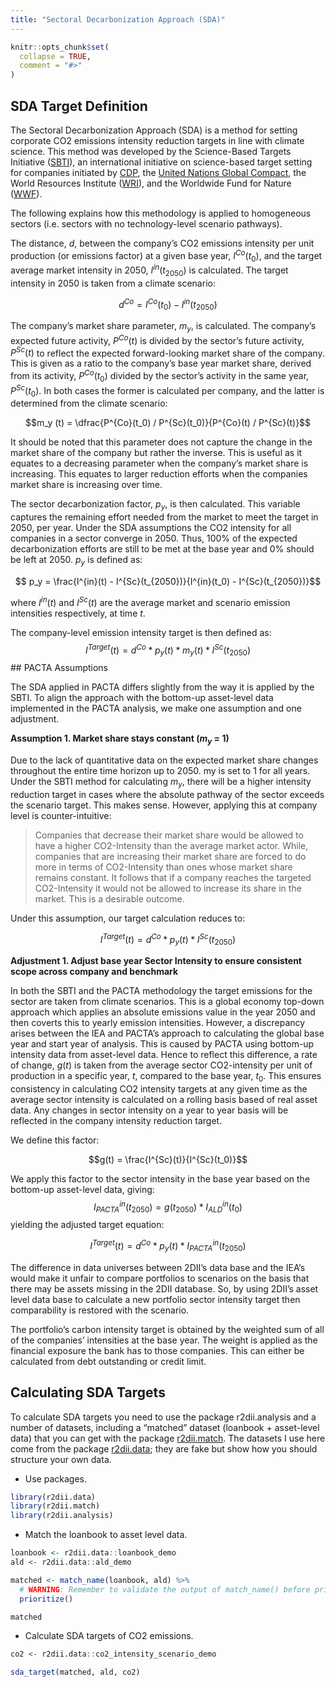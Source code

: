 ```yaml
---
title: "Sectoral Decarbonization Approach (SDA)"
---
```


```r
knitr::opts_chunk$set(
  collapse = TRUE,
  comment = "#>"
)
```

## SDA Target Definition

The Sectoral Decarbonization Approach (SDA) is a method for setting corporate CO2 emissions intensity reduction targets in line with climate science. This method was developed by the Science-Based Targets Initiative ([SBTI](https://sciencebasedtargets.org/)), an international initiative on science-based target setting for companies initiated by [CDP](https://www.cdp.net/en), the [United Nations Global Compact](https://www.unglobalcompact.org/), the World Resources Institute ([WRI](https://www.wri.org/)), and the Worldwide Fund for Nature ([WWF](https://www.worldwildlife.org/)). 

The following explains how this methodology is applied to homogeneous sectors (i.e. sectors with no technology-level scenario pathways). 

The distance, $d$, between the company's CO2 emissions intensity per unit production (or emissions factor) at a given base year,  $I^{Co}(t_0)$, and the target average market intensity in 2050, $I^{in}(t_{2050})$ is calculated. The target intensity in 2050 is taken from a climate scenario:

$$d^{Co} = I^{Co}(t_0) - I^{in}(t_{2050})$$

The company's market share parameter, $m_y$, is calculated. The company's expected future activity, $P^{Co}(t)$ is divided by the sector's future activity, $P^{Sc}(t)$ to reflect the expected forward-looking market share of the company. This is given as a ratio to the company's base year market share, derived from its activity, $P^{Co}(t_0)$ divided by the sector's activity in the same year, $P^{Sc}(t_0)$. In both cases the former is calculated per company, and the latter is determined from the climate scenario:

$$m_y (t) = \dfrac{P^{Co}(t_0) / P^{Sc}(t_0)}{P^{Co}(t) / P^{Sc}(t)}$$

It should be noted that this parameter does not capture the change in the market share of the company but rather the inverse. This is useful as it equates to a decreasing parameter when the company's market share is increasing. This equates to larger reduction efforts when the companies market share is increasing over time. 

The sector decarbonization factor, $p_y$, is then calculated. This variable captures the remaining effort needed from the market to meet the target in 2050, per year. Under the SDA assumptions the CO2 intensity for all companies in a sector converge in 2050. Thus, 100% of the expected decarbonization efforts are still to be met at the base year and 0% should be left at 2050. $p_y$ is defined as:

$$ p_y = \frac{I^{in}(t) - I^{Sc}(t_{2050})}{I^{in}(t_0) - I^{Sc}(t_{2050})}$$

where $I^{in}(t)$ and $I^{Sc}(t)$ are the average market and scenario emission intensities respectively, at time $t$.

The company-level emission intensity target is then defined as: 
$$I^{Target}(t) = d^{Co} * p_{y} (t) * m_{y} (t) * I^{Sc}(t_{2050})$$
## PACTA Assumptions

The SDA applied in PACTA differs slightly from the way it is applied by the SBTI. To align the approach with the bottom-up asset-level data implemented in the PACTA analysis, we make one assumption and one adjustment.

**Assumption 1. Market share stays constant ($m_y$ = 1)**

Due to the lack of quantitative data on the expected market share changes throughout the entire time horizon up to 2050. my is set to 1 for all years. Under the SBTI method for calculating $m_{y}$, there will be a higher intensity reduction target in cases where the absolute pathway of the sector exceeds the scenario target. This makes sense. However, applying this at company level is counter-intuitive:

> Companies that decrease their market share would be allowed to have a higher CO2-Intensity than the average market actor. While, companies that are increasing their market share are forced to do more in terms of CO2-Intensity than ones whose market share remains constant. It follows that if a company reaches the targeted CO2-Intensity it would not be allowed to increase its share in the market. This is a desirable outcome.

Under this assumption, our target calculation reduces to: 

$$I^{Target}(t) = d^{Co} * p_{y} (t) * I^{Sc}(t_{2050})$$

**Adjustment 1. Adjust base year Sector Intensity  to ensure consistent scope across company and benchmark**

In both the SBTI and the PACTA methodology the target emissions for the sector are taken from climate scenarios. This is a global economy top-down approach which applies an absolute emissions value in the year 2050 and then coverts this to yearly emission intensities. However, a discrepancy arises between the IEA and PACTA's approach to calculating the global base year and start year of analysis. This is caused by PACTA using bottom-up intensity data from asset-level data. Hence to reflect this difference, a rate of change, $g(t)$ is taken from the average sector CO2-intensity per unit of production in a specific year, $t$, compared to the base year, $t_0$. This ensures consistency in calculating CO2 intensity targets at any given time as the average sector intensity is calculated on a rolling basis based of real asset data. Any changes in sector intensity on a year to year basis will be reflected in the company intensity reduction target.

We define this factor: 

$$g(t) = \frac{I^{Sc}(t)}{I^{Sc}(t_0)}$$

We apply this factor to the sector intensity in the base year based on the bottom-up asset-level data, giving: 
$$I_{PACTA}^{in}(t_{2050}) = g(t_{2050}) * I_{ALD}^{in}(t_0)$$
yielding the adjusted target equation: 

$$I^{Target}(t) = d^{Co} * p_{y} (t) * I_{PACTA}^{in}(t_{2050})$$

The difference in data universes between 2DII's data base and the IEA's would make it unfair to compare portfolios to scenarios on the basis that there may be assets missing in the 2DII database. So, by using 2DII's asset level data base to calculate a new portfolio sector intensity target then comparability is restored with the scenario.

The portfolio's carbon intensity target is obtained by the weighted sum of all of the companies' intensities at the base year. The weight is applied as the financial exposure the bank has to those companies. This can either be calculated from debt outstanding or credit limit.

## Calculating SDA Targets

To calculate SDA targets you need to use the package r2dii.analysis and a number of datasets, including a "matched" dataset (loanbook + asset-level data) that you can get with the package [r2dii.match](https://2degreesinvesting.github.io/r2dii.match/). The datasets I use here come from the package [r2dii.data](https://2degreesinvesting.github.io/r2dii.data/); they are fake but show how you should structure your own data.

* Use packages.

```r
library(r2dii.data)
library(r2dii.match)
library(r2dii.analysis)
```

* Match the loanbook to asset level data.

```r
loanbook <- r2dii.data::loanbook_demo
ald <- r2dii.data::ald_demo

matched <- match_name(loanbook, ald) %>% 
  # WARNING: Remember to validate the output of match_name() before prioritize()
  prioritize()

matched
```

* Calculate SDA targets of CO2 emissions.

```r
co2 <- r2dii.data::co2_intensity_scenario_demo

sda_target(matched, ald, co2)
```

